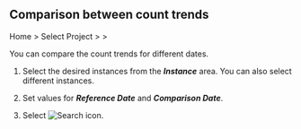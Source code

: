 ## Comparison between count trends

Home &gt; Select Project &gt; <Cmdname sid="side_analysis" className="uitext" /> &gt; <Cmdname sid="side_dbTrendComparison" className="uitext" />

<ProdImg img='db-compare-count-trend.png' desc='Counts Trend' />

You can compare the count trends for different dates. 

1. Select the desired instances from the **_Instance_** area. You can also select different instances.

2. Set values for **_Reference Date_** and **_Comparison Date_**. 

3. Select ![Search icon](/img/ico-btn-search.png).
